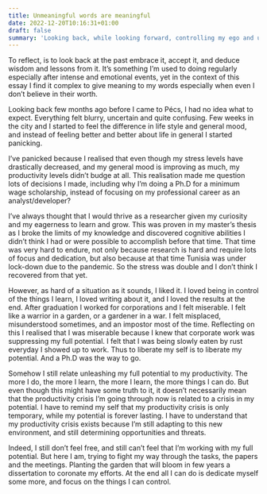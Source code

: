 ```yaml
---
title: Unmeaningful words are meaningful
date: 2022-12-20T10:16:31+01:00
draft: false
summary: 'Looking back, while looking forward, controlling my ego and unleashing my potential.'
---
```


To reflect, is to look back at the past embrace it, accept it, and deduce wisdom and lessons from it. It's something I'm used to doing regularly especially after intense and emotional events, yet in the context of this essay I find it complex to give meaning to my words especially when even I don't believe in their worth.

Looking back few months ago before I came to Pécs, I had no idea what to expect. Everything felt blurry, uncertain and quite confusing. Few weeks in the city and I started to feel the difference in life style and general mood, and instead of feeling better and better about life in general I started panicking.

I've panicked because I realised that even though my stress levels have drastically decreased, and my general mood is improving as much, my productivity levels didn't budge at all. This realisation made me question lots of decisions I made, including why I'm doing a Ph.D for a minimum wage scholarship, instead of focusing on my professional career as an analyst/developer?

I've always thought that I would thrive as a researcher given my curiosity and my eagerness to learn and grow. This was proven in my master's thesis as I broke the limits of my knowledge and discovered cognitive abilities I didn't think I had or were possible to accomplish before that time. That time was very hard to endure, not only because research is hard and require lots of focus and dedication, but also because at that time Tunisia was under lock-down due to the pandemic. So the stress was double and I don't think I recovered from that yet.

However, as hard of a situation as it sounds, I liked it. I loved being in control of the things I learn, I loved writing about it, and I loved the results at the end. After graduation I worked for corporations and I felt miserable. I felt like a warrior in a garden, or a gardener in a war. I felt misplaced, misunderstood sometimes, and an impostor most of the time. Reflecting on this I realised that I was miserable because I knew that corporate work was suppressing my full potential. I felt that I was being slowly eaten by rust everyday I showed up to work. Thus to liberate my self is to liberate my potential. And a Ph.D was the way to go.

Somehow I still relate unleashing my full potential to my productivity. The more I do, the more I learn, the more I learn, the more things I can do. But even though this might have some truth to it, it doesn't necessarily mean that the productivity crisis I'm going through now is related to a crisis in my potential. I have to remind my self that my productivity crisis is only temporary, while my potential is forever lasting. I have to understand that my productivity crisis exists because I'm still adapting to this new environment, and still determining opportunities and threats.

Indeed, I still don't feel free, and still can't feel that I'm working with my full potential. But here I am, trying to fight my way through the tasks, the papers and the meetings. Planting the garden that will bloom in few years a dissertation to coronate my efforts. At the end all I can do is dedicate myself some more, and focus on the things I can control.